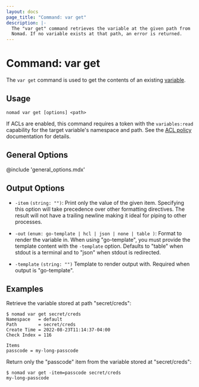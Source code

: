 ```yaml
---
layout: docs
page_title: "Command: var get"
description: |-
  The "var get" command retrieves the variable at the given path from
  Nomad. If no variable exists at that path, an error is returned.
---
```


# Command: var get

The `var get` command is used to get the contents of an existing [variable][].

## Usage

```plaintext
nomad var get [options] <path>
```

If ACLs are enabled, this command requires a token with the `variables:read`
capability for the target variable's namespace and path. See the [ACL policy][]
documentation for details.

## General Options

@include 'general_options.mdx'

## Output Options

- `-item` `(string: "")`: Print only the value of the given item. Specifying
   this option will take precedence over other formatting directives. The result
   will not have a trailing newline making it ideal for piping to other
   processes.

- `-out` `(enum: go-template | hcl | json | none | table )`: Format to render the
  variable in. When using "go-template", you must provide the template content
  with the `-template` option. Defaults to "table" when stdout is a terminal and
  to "json" when stdout is redirected.

- `-template` `(string: "")` Template to render output with. Required when
  output is "go-template".

## Examples

Retrieve the variable stored at path "secret/creds":

```shell-session
$ nomad var get secret/creds
Namespace   = default
Path        = secret/creds
Create Time = 2022-08-23T11:14:37-04:00
Check Index = 116

Items
passcode = my-long-passcode
```

Return only the "passcode" item from the variable stored at "secret/creds":

```shell-session
$ nomad var get -item=passcode secret/creds
my-long-passcode
```

[variable]: /docs/concepts/variables
[ACL Policy]: /docs/other-specifications/acl-policy#variables
